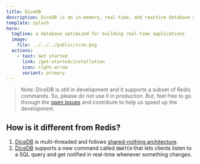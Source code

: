 ```yaml
---
title: DiceDB
description: DiceDB is an in-memory, real-time, and reactive database with Redis and SQL support optimized for modern hardware and building real-time applications.
template: splash
hero:
  tagline: a database optimized for building real-time applications
  image:
    file: ../../../public/icon.png
  actions:
    - text: Get started
      link: /get-started/installation
      icon: right-arrow
      variant: primary
---
```


> Note: DiceDB is still in development and it supports a subset of Redis commands. So, please do not use it in production. But, feel free to go through the [open issues](https://github.com/DiceDB/dice/issues) and contribute to help us speed up the development.

## How is it different from Redis?

1. [DiceDB](https://github.com/DiceDB/dice) is multi-threaded and follows [shared-nothing architecture](https://en.wikipedia.org/wiki/Shared-nothing_architecture).
2. [DiceDB](https://github.com/DiceDB/dice) supports a new command called `QWATCH` that lets clients listen to a SQL query and get notified in real-time whenever something changes.
